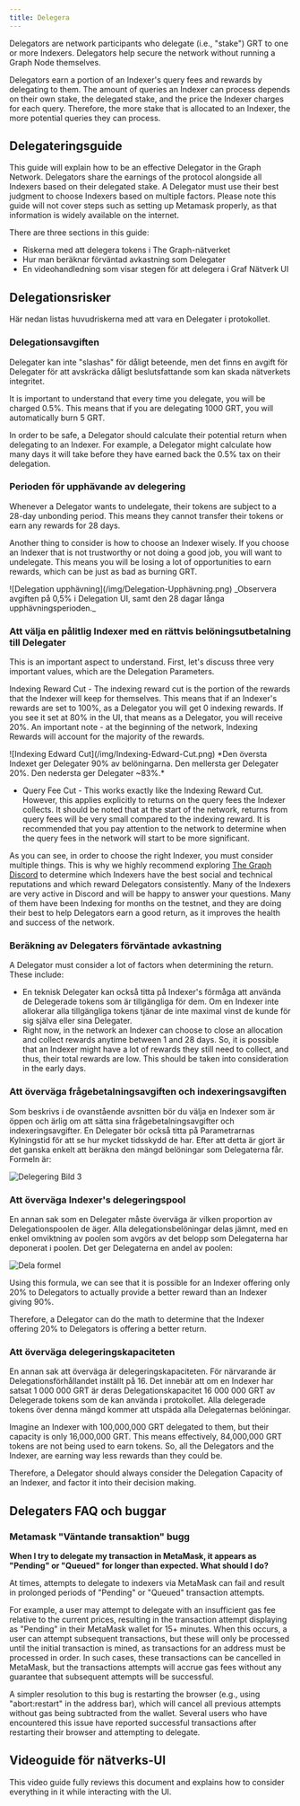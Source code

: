 ```yaml
---
title: Delegera
---
```


Delegators are network participants who delegate (i.e., "stake") GRT to one or more Indexers. Delegators help secure the network without running a Graph Node themselves.

Delegators earn a portion of an Indexer's query fees and rewards by delegating to them. The amount of queries an Indexer can process depends on their own stake, the delegated stake, and the price the Indexer charges for each query. Therefore, the more stake that is allocated to an Indexer, the more potential queries they can process.

## Delegateringsguide

This guide will explain how to be an effective Delegator in the Graph Network. Delegators share the earnings of the protocol alongside all Indexers based on their delegated stake. A Delegator must use their best judgment to choose Indexers based on multiple factors. Please note this guide will not cover steps such as setting up Metamask properly, as that information is widely available on the internet.

There are three sections in this guide:

- Riskerna med att delegera tokens i The Graph-nätverket
- Hur man beräknar förväntad avkastning som Delegater
- En videohandledning som visar stegen för att delegera i Graf Nätverk UI

## Delegationsrisker

Här nedan listas huvudriskerna med att vara en Delegater i protokollet.

### Delegationsavgiften

Delegater kan inte "slashas" för dåligt beteende, men det finns en avgift för Delegater för att avskräcka dåligt beslutsfattande som kan skada nätverkets integritet.

It is important to understand that every time you delegate, you will be charged 0.5%. This means that if you are delegating 1000 GRT, you will automatically burn 5 GRT.

In order to be safe, a Delegator should calculate their potential return when delegating to an Indexer. For example, a Delegator might calculate how many days it will take before they have earned back the 0.5% tax on their delegation.

### Perioden för upphävande av delegering

Whenever a Delegator wants to undelegate, their tokens are subject to a 28-day unbonding period. This means they cannot transfer their tokens or earn any rewards for 28 days.

Another thing to consider is how to choose an Indexer wisely. If you choose an Indexer that is not trustworthy or not doing a good job, you will want to undelegate. This means you will be losing a lot of opportunities to earn rewards, which can be just as bad as burning GRT.

<div sx={{ mx: 'auto', maxWidth: '400px' }}>
  ![Delegation upphävning](/img/Delegation-Upphävning.png) _Observera avgiften
på 0,5% i Delegation UI, samt den 28 dagar långa   upphävningsperioden._
</div>

### Att välja en pålitlig Indexer med en rättvis belöningsutbetalning till Delegater

This is an important aspect to understand. First, let's discuss three very important values, which are the Delegation Parameters.

Indexing Reward Cut - The indexing reward cut is the portion of the rewards that the Indexer will keep for themselves. This means that if an Indexer's rewards are set to 100%, as a Delegator you will get 0 indexing rewards. If you see it set at 80% in the UI, that means as a Delegator, you will receive 20%. An important note - at the beginning of the network, Indexing Rewards will account for the majority of the rewards.

<div sx={{ mx: 'auto', maxWidth: '700px' }}>
  ![Indexing Edward Cut](/img/Indexing-Edward-Cut.png) *Den översta Indexet ger
Delegater 90% av belöningarna. Den   mellersta ger Delegater 20%. Den nedersta
ger Delegater ~83%.*
</div>

- Query Fee Cut - This works exactly like the Indexing Reward Cut. However, this applies explicitly to returns on the query fees the Indexer collects. It should be noted that at the start of the network, returns from query fees will be very small compared to the indexing reward. It is recommended that you pay attention to the network to determine when the query fees in the network will start to be more significant.

As you can see, in order to choose the right Indexer, you must consider multiple things. This is why we highly recommend exploring [The Graph Discord](https://discord.gg/graphprotocol) to determine which Indexers have the best social and technical reputations and which reward Delegators consistently. Many of the Indexers are very active in Discord and will be happy to answer your questions. Many of them have been Indexing for months on the testnet, and they are doing their best to help Delegators earn a good return, as it improves the health and success of the network.

### Beräkning av Delegaters förväntade avkastning

A Delegator must consider a lot of factors when determining the return. These include:

- En teknisk Delegater kan också titta på Indexer's förmåga att använda de Delegerade tokens som är tillgängliga för dem. Om en Indexer inte allokerar alla tillgängliga tokens tjänar de inte maximal vinst de kunde för sig själva eller sina Delegater.
- Right now, in the network an Indexer can choose to close an allocation and collect rewards anytime between 1 and 28 days. So, it is possible that an Indexer might have a lot of rewards they still need to collect, and thus, their total rewards are low. This should be taken into consideration in the early days.

### Att överväga frågebetalningsavgiften och indexeringsavgiften

Som beskrivs i de ovanstående avsnitten bör du välja en Indexer som är öppen och ärlig om att sätta sina frågebetalningsavgifter och indexeringsavgifter. En Delegater bör också titta på Parametrarnas Kylningstid för att se hur mycket tidsskydd de har. Efter att detta är gjort är det ganska enkelt att beräkna den mängd belöningar som Delegaterna får. Formeln är:

![Delegering Bild 3](/img/Delegation-Reward-Formula.png)

### Att överväga Indexer's delegeringspool

En annan sak som en Delegater måste överväga är vilken proportion av Delegationspoolen de äger. Alla delegationsbelöningar delas jämnt, med en enkel omviktning av poolen som avgörs av det belopp som Delegaterna har deponerat i poolen. Det ger Delegaterna en andel av poolen:

![Dela formel](/img/Share-Forumla.png)

Using this formula, we can see that it is possible for an Indexer offering only 20% to Delegators to actually provide a better reward than an Indexer giving 90%.

Therefore, a Delegator can do the math to determine that the Indexer offering 20% to Delegators is offering a better return.

### Att överväga delegeringskapaciteten

En annan sak att överväga är delegeringskapaciteten. För närvarande är Delegationsförhållandet inställt på 16. Det innebär att om en Indexer har satsat 1 000 000 GRT är deras Delegationskapacitet 16 000 000 GRT av Delegerade tokens som de kan använda i protokollet. Alla delegerade tokens över denna mängd kommer att utspäda alla Delegaternas belöningar.

Imagine an Indexer with 100,000,000 GRT delegated to them, but their capacity is only 16,000,000 GRT. This means effectively, 84,000,000 GRT tokens are not being used to earn tokens. So, all the Delegators and the Indexer, are earning way less rewards than they could be.

Therefore, a Delegator should always consider the Delegation Capacity of an Indexer, and factor it into their decision making.

## Delegaters FAQ och buggar

### Metamask "Väntande transaktion" bugg

**When I try to delegate my transaction in MetaMask, it appears as "Pending" or "Queued" for longer than expected. What should I do?**

At times, attempts to delegate to indexers via MetaMask can fail and result in prolonged periods of "Pending" or "Queued" transaction attempts.

For example, a user may attempt to delegate with an insufficient gas fee relative to the current prices, resulting in the transaction attempt displaying as "Pending" in their MetaMask wallet for 15+ minutes. When this occurs, a user can attempt subsequent transactions, but these will only be processed until the initial transaction is mined, as transactions for an address must be processed in order. In such cases, these transactions can be cancelled in MetaMask, but the transactions attempts will accrue gas fees without any guarantee that subsequent attempts will be successful.

A simpler resolution to this bug is restarting the browser (e.g., using "abort:restart" in the address bar), which will cancel all previous attempts without gas being subtracted from the wallet. Several users who have encountered this issue have reported successful transactions after restarting their browser and attempting to delegate.

## Videoguide för nätverks-UI

This video guide fully reviews this document and explains how to consider everything in it while interacting with the UI.

<VideoEmbed youtube="2G7S2gdURdc" />
